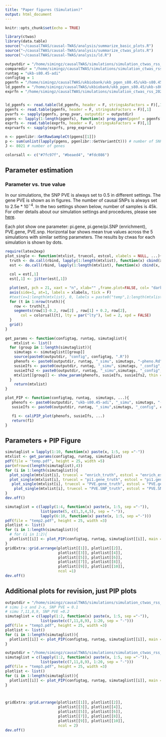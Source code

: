 ```yaml
---
title: "Paper figures (Simulation)"
output: html_document
---
```


```r
knitr::opts_chunk$set(echo = TRUE)
```

```r
library(ctwas)
library(data.table)
source("~/causalTWAS/causal-TWAS/analysis/summarize_basic_plots.R")
source("~/causalTWAS/causal-TWAS/analysis/summarize_ctwas_plots.R")
source("~/causalTWAS/causal-TWAS/analysis/ld.R")

outputdir = "/home/simingz/causalTWAS/simulations/simulation_ctwas_rss_20210418/"
comparedir = "/home/simingz/causalTWAS/simulations/simulation_ctwas_rss_20210418_compare/"
runtag = "ukb-s80.45-adi"
configtag = 1
pgenfn = "/home/simingz/causalTWAS/ukbiobank/ukb_pgen_s80.45/ukb-s80.45_pgenfs.txt"
ld_pgenfn = "/home/simingz/causalTWAS/ukbiobank/ukb_pgen_s80.45/ukb-s80.45.2_pgenfs.txt"
exprfn = "/home/simingz/causalTWAS/simulations/simulation_ctwas_rss_20210416//ukb-s80.45-adi.expr.txt"


ld_pgenfs <- read.table(ld_pgenfn, header = F, stringsAsFactors = F)[,1]
pgenfs <- read.table(pgenfn, header = F, stringsAsFactors = F)[,1]
pvarfs <- sapply(pgenfs, prep_pvar, outputdir = outputdir)
pgens <- lapply(1:length(pgenfs), function(x) prep_pgen(pgenf = pgenfs[x],pvarf = pvarfs[x]))
exprfs <- read.table(exprfn, header = F, stringsAsFactors = F)[,1]
exprvarfs <- sapply(exprfs, prep_exprvar)

n <- pgenlibr::GetRawSampleCt(pgens[[1]])
p <- sum(unlist(lapply(pgens, pgenlibr::GetVariantCt))) # number of SNPs
J <- 8021 # number of genes

colorsall <- c("#7fc97f", "#beaed4", "#fdc086")
```

## Parameter estimation
### Parameter vs. true value

In our simulations, the SNP PVE is always set to 0.5 in different settings. The gene PVE is shown as in figures. The number of causal SNPs is always set to 2.5e * $10^{-4}$. In the two settings shown below, number of samples is 45k. For other details about our simulation settings and procedures, please see [here](simulation-ctwas-ukbWG-gtex.adipose_s80.45_mixnormal_041821.html). 

Each plot show one parameter: pi.gene, pi.gene/pi.SNP (enrichment), PVE.gene, PVE.snp. Horizontal bar shows mean true values across the 5 simulations with similar setting parameters. The results by ctwas for each simulation is shown by dots.  

```r
require(latex2exp)
plot_single <- function(mtxlist, truecol, estcol, xlabels = NULL, ...){
  truth <- do.call(rbind, lapply(1:length(mtxlist), function(x) cbind(x, mean(mtxlist[[x]][, truecol]))))
  est <- do.call(rbind, lapply(1:length(mtxlist), function(x) cbind(x, mtxlist[[x]][, estcol])))
  
  col = est[,1]
  est[,1] <- jitter(est[,1])

  plot(est, pch = 21, xaxt = "n", xlab="" ,frame.plot=FALSE, col= "darkgreen", bg = colorsall[col], ...)
  axis(side=1, at=1, labels = xlabels, tick = F)
  #text(x=1:length(mtxlist), 0, labels = paste0("temp",1:length(mtxlist)), xpd = T, pos =1)
  for (t in 1:nrow(truth)){
    row <- truth[t,]
    segments(row[1]-0.2, row[2] , row[1] + 0.2, row[2],
       col = colorsall[t], lty = par("lty"), lwd = 2, xpd = FALSE)
  }
  grid()
}
 
get_params <- function(configtag, runtag, simutaglist){
    mtxlist <- list()
  for (group in 1:length(simutaglist)){
    simutags <- simutaglist[[group]]
    source(paste0(outputdir, "config", configtag, ".R"))
    phenofs <- paste0(outputdir, runtag, "_simu", simutags, "-pheno.Rd")
    susieIfs <- paste0(outputdir, runtag, "_simu", simutags, "_config", configtag, ".s2.susieIrssres.Rd")
    susieIfs2 <- paste0(outputdir, runtag, "_simu",simutags, "_config", configtag,".s2.susieIrss.txt")
    mtxlist[[group]] <- show_param(phenofs, susieIfs, susieIfs2, thin = thin)
  }
    return(mtxlist)
}

plot_PIP <- function(configtag, runtag,  simutags, ...){
   phenofs <- paste0(outputdir, "ukb-s80.45-adi", "_simu", simutags, "-pheno.Rd")
   susieIfs <- paste0(outputdir, runtag, "_simu",simutags, "_config", configtag,".susieIrss.txt")

   f1 <- caliPIP_plot(phenofs, susieIfs, ...) 
   return(f1)
}
```

## Parameters + PIP Figure
```r
simutaglist = lapply(1:10, function(x) paste(x, 1:5, sep ="-"))
mtxlist <- get_params(configtag, runtag, simutaglist)
pdf(file = "temp.pdf", height = 25, width =5)
par(mfrow=c(length(simutaglist),4))
for (i in 1:length(simutaglist)){
  plot_single(mtxlist[i], truecol = "enrich_truth", estcol = "enrich_est", main = TeX("Enrichment $\\pi_G/\\pi_V$"), ylim = c(0,200), xlim = c(0.8,1.2))
  plot_single(mtxlist[i], truecol = "pi1.gene_truth", estcol = "pi1.gene_est", main = TeX("Percent causal, $\\pi_G$"), ylim = c(0,0.1), xlim = c(0.8,1.2))
   plot_single(mtxlist[i], truecol = "PVE.gene_truth", estcol = "PVE.gene_est", main = "Gene PVE", ylim = c(0,1), xlim = c(0.8,1.2))
    plot_single(mtxlist[i], truecol = "PVE.SNP_truth", estcol = "PVE.SNP_est",main = "SNP PVE", ylim = c(0,1), xlim = c(0.8,1.2))
}
dev.off()
```

```r
simutaglist = c(lapply(1:4, function(x) paste(x, 1:5, sep ="-")),
                list(paste(5, c(1,3,4,5), sep = "-")),
                lapply(6:10, function(x) paste(x, 1:5, sep ="-")))
pdf(file = "temp2.pdf", height = 25, width =3)
plotlist <- list()
for (i in 1:length(simutaglist)){
  # for (i in 1:2){
  plotlist[[i]] <- plot_PIP(configtag, runtag, simutaglist[[i]], main = "")
}
gridExtra::grid.arrange(plotlist[[1]], plotlist[[2]],
                        plotlist[[3]], plotlist[[4]],
                        plotlist[[5]], plotlist[[6]],
                        plotlist[[7]], plotlist[[8]],
                        plotlist[[9]], plotlist[[10]],
                        ncol =1)
dev.off()
```

## Additional plots for revision, just PIP plots
```r
outputdir = "/home/simingz/causalTWAS/simulations/simulation_ctwas_rss_20220322/"
# simu 1-x and 2-x, SNP PVE = 0.1
# simu 7,11,8,9, SNP PVE =0.2
simutaglist = c(lapply(1:2, function(x) paste(x, 1:5, sep ="-")),
                list(paste(c(7,11,8,9), 1:20, sep = "-")))
pdf(file = "temp3.pdf", height = 25, width =3)
plotlist <- list()
for (i in 1:length(simutaglist)){
  plotlist[[i]] <- plot_PIP(configtag, runtag, simutaglist[[i]], main = "")
}

outputdir = "/home/simingz/causalTWAS/simulations/simulation_ctwas_rss_20220321/"
simutaglist = c(lapply(1:2, function(x) paste(x, 1:5, sep ="-")),
                list(paste(c(7,11,8,9), 1:20, sep = "-")))
pdf(file = "temp3.pdf", height = 25, width =3)
plotlist <- list()
for (i in 1:length(simutaglist)){
  plotlist[[i]] <- plot_PIP(configtag, runtag, simutaglist[[i]], main = "")
}



gridExtra::grid.arrange(plotlist[[1]], plotlist[[2]],
                        plotlist[[3]], plotlist[[4]],
                        plotlist[[5]], plotlist[[6]],
                        plotlist[[7]], plotlist[[8]],
                        plotlist[[9]], plotlist[[10]],
                        ncol = 2)
dev.off()
```


